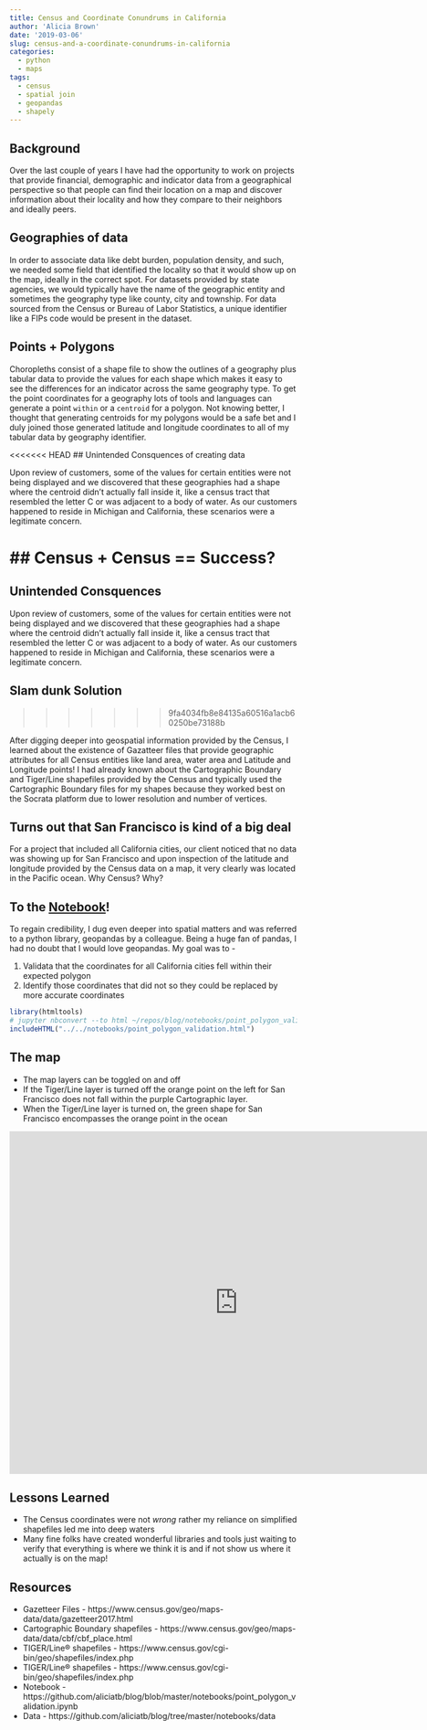 ```yaml
---
title: Census and Coordinate Conundrums in California
author: 'Alicia Brown'
date: '2019-03-06'
slug: census-and-a-coordinate-conundrums-in-california
categories:
  - python
  - maps
tags:
  - census
  - spatial join
  - geopandas
  - shapely
---
```


## Background

Over the last couple of years I have had the opportunity to work on projects that provide financial, demographic and indicator data from a geographical perspective so that people can find their location on a map and discover information about their locality and how they compare to their neighbors and ideally peers.

## Geographies of data

In order to associate data like debt burden, population density, and such, we needed some field that identified the locality so that it would show up on the map, ideally in the correct spot. For datasets provided by state agencies, we would typically have the name of the geographic entity and sometimes the geography type like county, city and township. For data sourced from the Census or Bureau of Labor Statistics, a unique identifier like a FIPs code would be present in the dataset.

## Points + Polygons

Choropleths consist of a shape file to show the outlines of a geography plus tabular data to provide the values for each shape which makes it easy to see the differences for an indicator across the same geography type. To get the point coordinates for a geography lots of tools and languages can generate a point `within` or a `centroid` for a polygon. Not knowing better, I thought that generating centroids for my polygons would be a safe bet and I duly joined those generated latitude and longitude coordinates to all of my tabular data by geography identifier.

<<<<<<< HEAD
## Unintended Consquences of creating data

Upon review of customers, some of the values for certain entities were not being displayed and we discovered that these geographies had a shape where the centroid didn't actually fall inside it, like a census tract that resembled the letter C or was adjacent to a body of water. As our customers happened to reside in Michigan and California, these scenarios were a legitimate concern.

## Census + Census == Success?
=======
## Unintended Consquences

Upon review of customers, some of the values for certain entities were not being displayed and we discovered that these geographies had a shape where the centroid didn't actually fall inside it, like a census tract that resembled the letter C or was adjacent to a body of water. As our customers happened to reside in Michigan and California, these scenarios were a legitimate concern.

## Slam dunk Solution
>>>>>>> 9fa4034fb8e84135a60516a1acb60250be73188b

After digging deeper into geospatial information provided by the Census, I learned about the existence of Gazatteer files that provide geographic attributes for all Census entities like land area, water area and Latitude and Longitude points! I had already known about the Cartographic Boundary and Tiger/Line shapefiles provided by the Census and typically used the Cartographic Boundary files for my shapes because they worked best on the Socrata platform due to lower resolution and number of vertices.

## Turns out that San Francisco is kind of a big deal

For a project that included all California cities, our client noticed that no data was showing up for San Francisco and upon inspection of the latitude and longitude provided by the Census data on a map, it very clearly was located in the Pacific ocean. Why Census? Why?


## To the [Notebook](https://github.com/aliciatb/blog/blob/master/notebooks/point_polygon_validation.ipynb)!

To regain credibility, I dug even deeper into spatial matters and was referred to a python library, geopandas by a colleague. Being a huge fan of pandas, I had no doubt that I would love geopandas. My goal was to - 

1. Validata that the coordinates for all California cities fell within their expected polygon
2. Identify those coordinates that did not so they could be replaced by more accurate coordinates

```r
library(htmltools)
# jupyter nbconvert --to html ~/repos/blog/notebooks/point_polygon_validation.ipynb
includeHTML("../../notebooks/point_polygon_validation.html")
```

## The map

- The map layers can be toggled on and off
- If the Tiger/Line layer is turned off the orange point on the left for San Francisco does not fall within the purple Cartographic layer.
- When the Tiger/Line layer is turned on, the green shape for San Francisco encompasses the orange point in the ocean

<iframe width="800" height="600" src="https://alicia.data.socrata.com/dataset/4%20California%20Cities%20and%20Tiger%2FLine%20vs%20Cartographic%20Shapefile%20Map/v8jq-5yuj/embed?width=800&height=600" frameborder="0" style="border:0" allowfullscreen></iframe>

## Lessons Learned
- The Census coordinates were not _wrong_ rather my reliance on simplified shapefiles led me into deep waters
- Many fine folks have created wonderful libraries and tools just waiting to verify that everything is where we think it is and if not show us where it actually is on the map!

## Resources
* Gazetteer Files - https://www.census.gov/geo/maps-data/data/gazetteer2017.html
* Cartographic Boundary shapefiles -  https://www.census.gov/geo/maps-data/data/cbf/cbf_place.html
* TIGER/Line® shapefiles - https://www.census.gov/cgi-bin/geo/shapefiles/index.php
* TIGER/Line® shapefiles - https://www.census.gov/cgi-bin/geo/shapefiles/index.php
* Notebook - https://github.com/aliciatb/blog/blob/master/notebooks/point_polygon_validation.ipynb
* Data - https://github.com/aliciatb/blog/tree/master/notebooks/data